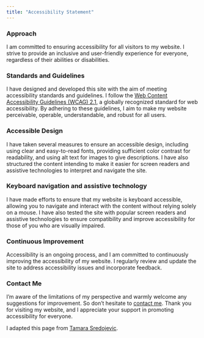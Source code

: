```yaml
---
title: "Accessibility Statement"
---
```

### Approach
I am committed to ensuring accessibility for all visitors to my website. I strive to provide an inclusive and user-friendly experience for everyone, regardless of their abilities or disabilities.

### Standards and Guidelines
I have designed and developed this site with the aim of meeting accessibility standards and guidelines. I follow the <a href="https://www.w3.org/TR/WCAG21/" title="Web Content Accessibility Guidelines (WCAG) 2.1" target="_blank">Web Content Accessibility Guidelines (WCAG) 2.1</a>, a globally recognized standard for web accessibility. By adhering to these guidelines, I aim to make my website perceivable, operable, understandable, and robust for all users.

### Accessible Design
I have taken several measures to ensure an accessible design, including using clear and easy-to-read fonts, providing sufficient color contrast for readability, and using alt text for images to give descriptions. I have also structured the content intending to make it easier for screen readers and assistive technologies to interpret and navigate the site.

### Keyboard navigation and assistive technology
I have made efforts to ensure that my website is keyboard accessible, allowing you to navigate and interact with the content without relying solely on a mouse. I have also tested the site with popular screen readers and assistive technologies to ensure compatibility and improve accessibility for those of you who are visually impaired.

### Continuous Improvement
Accessibility is an ongoing process, and I am committed to continuously improving the accessibility of my website. I regularly review and update the site to address accessibility issues and incorporate feedback.

### Contact Me
I’m aware of the limitations of my perspective and warmly welcome any suggestions for improvement. So don’t hesitate to [contact me](contact.qml). Thank you for visiting my website, and I appreciate your support in promoting accessibility for everyone.

I adapted this page from <a href="https://www.iamtamara.design/" title="Tamara Sredojevic" target="_blank">Tamara Sredojevic</a>.